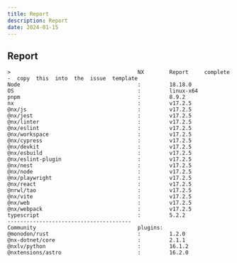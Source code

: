 ```yaml
---
title: Report
description: Report
date: 2024-01-15
---
```


## Report

```
>                                        NX        Report     complete  -  copy  this  into  the  issue  template
Node                                     :         18.18.0                                               
OS                                       :         linux-x64                                             
pnpm                                     :         8.9.2                                                 
nx                                       :         v17.2.5                                               
@nx/js                                   :         v17.2.5                                               
@nx/jest                                 :         v17.2.5                                               
@nx/linter                               :         v17.2.5                                               
@nx/eslint                               :         v17.2.5                                               
@nx/workspace                            :         v17.2.5                                               
@nx/cypress                              :         v17.2.5                                               
@nx/devkit                               :         v17.2.5                                               
@nx/esbuild                              :         v17.2.5                                               
@nx/eslint-plugin                        :         v17.2.5                                               
@nx/nest                                 :         v17.2.5                                               
@nx/node                                 :         v17.2.5                                               
@nx/playwright                           :         v17.2.5                                               
@nx/react                                :         v17.2.5                                               
@nrwl/tao                                :         v17.2.5                                               
@nx/vite                                 :         v17.2.5                                               
@nx/web                                  :         v17.2.5                                               
@nx/webpack                              :         v17.2.5                                               
typescript                               :         5.2.2                                                 
---------------------------------------                                                                  
Community                                plugins:                                                        
@monodon/rust                            :         1.2.0                                                 
@nx-dotnet/core                          :         2.1.1                                                 
@nxlv/python                             :         16.1.2                                                
@nxtensions/astro                        :         16.2.0                                                
```
